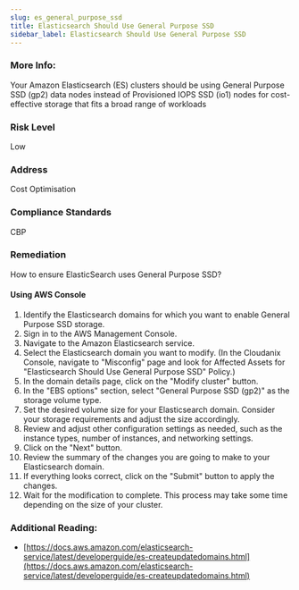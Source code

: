 ```yaml
---
slug: es_general_purpose_ssd
title: Elasticsearch Should Use General Purpose SSD
sidebar_label: Elasticsearch Should Use General Purpose SSD
---
```


### More Info:

Your Amazon Elasticsearch (ES) clusters should be using General Purpose SSD (gp2) data nodes instead of Provisioned IOPS SSD (io1) nodes for cost-effective storage that fits a broad range of workloads

### Risk Level

Low

### Address

Cost Optimisation

### Compliance Standards

CBP

### Remediation

How to ensure ElasticSearch uses General Purpose SSD?

#### Using AWS Console

1. Identify the Elasticsearch domains for which you want to enable General Purpose SSD storage.
2. Sign in to the AWS Management Console.
3. Navigate to the Amazon Elasticsearch service.
4. Select the Elasticsearch domain you want to modify.
   (In the Cloudanix Console, navigate to "Misconfig" page and look for Affected Assets for "Elasticsearch Should Use General Purpose SSD" Policy.)
5. In the domain details page, click on the "Modify cluster" button.
6. In the "EBS options" section, select "General Purpose SSD (gp2)" as the storage volume type.
7. Set the desired volume size for your Elasticsearch domain. Consider your storage requirements and adjust the size accordingly.
8. Review and adjust other configuration settings as needed, such as the instance types, number of instances, and networking settings.
9. Click on the "Next" button.
10. Review the summary of the changes you are going to make to your Elasticsearch domain.
11. If everything looks correct, click on the "Submit" button to apply the changes.
12. Wait for the modification to complete. This process may take some time depending on the size of your cluster.

### Additional Reading:

- [https://docs.aws.amazon.com/elasticsearch-service/latest/developerguide/es-createupdatedomains.html](https://docs.aws.amazon.com/elasticsearch-service/latest/developerguide/es-createupdatedomains.html) 

